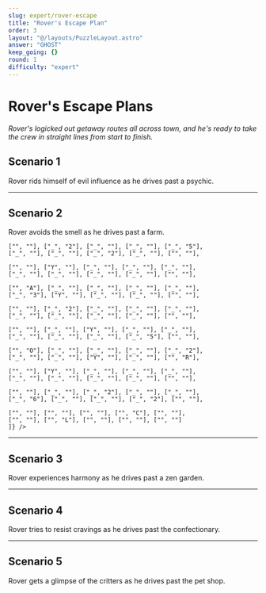 ```yaml
---
slug: expert/rover-escape
title: "Rover's Escape Plan"
order: 3
layout: "@/layouts/PuzzleLayout.astro"
answer: "GHOST"
keep_going: {}
round: 1
difficulty: "expert"
---
```



# Rover's Escape Plans

<div class="grid gap-5 px-5" style={{fontFamily: "DM Mono, sans-serif"}}>

_Rover's logicked out getaway routes all across town, and he's ready to take the crew in straight lines from start to finish._

<section class="flex gap-4 items-center flex-wrap sm:flex-nowrap">
    <div class="basis-full sm:basis-1/2">
        <h2 class="font-bold text-xl">Scenario 1</h2>
        <p>Rover rids himself of evil influence as he drives past a psychic.</p>
    </div>
    <Grid board={[
    ["", ""], ["", ""], ["", ""], ["", ""], ["", ""],
    ["", ""], ["", "M"], ["", ""], ["", ""], ["", ""],
    ["", "U"], ["_", ""], ["_", ""], ["Y", ""], ["B", ""],
    ["_", ""], ["_", ""], ["_", ""], ["_", ""], ["", "Y"],
    ["", ""], ["W", ""], ["_", ""], ["W", ""], ["_", ""],
    ["_", ""], ["_", ""], ["W", ""], ["Y", ""], ["", ""],
    ["", ""], ["_", ""], ["_", ""], ["_", ""], ["B", ""],
    ["_", ""], ["_", ""], ["Y", ""], ["W", ""], ["", ""],
    ["", ""], ["_", ""], ["_", ""], ["W", ""], ["_", ""],
    ["_", ""], ["_", ""], ["W", ""], ["_", ""], ["", ""],
    ["", ""], ["W", ""], ["_", ""], ["_", ""], ["B", ""],
    ["_", ""], ["Y", ""], ["_", ""], ["_", ""], ["", ""],
    ["", ""], ["_", ""], ["_", ""], ["_", ""], ["_", ""],
    ["_", ""], ["Y", ""], ["B", ""], ["_", ""], ["", ""],
    ["", ""], ["W", ""], ["_", ""], ["W", ""], ["_", ""],
    ["_", ""], ["_", ""], ["_", ""], ["_", ""], ["", ""],
    ["", ""], ["_", ""], ["_", ""], ["_", ""], ["W", ""],
    ["_", ""], ["_", ""], ["_", ""], ["_", ""], ["", ""],
    ["", ""], ["", "S"], ["", ""], ["", ""], ["", ""],
    ["", ""], ["", "A"], ["", ""], ["", ""], ["", ""]
    ]} />
</section>

<hr />


<section class="flex flex-row-reverse gap-4 items-center flex-wrap sm:flex-nowrap">
    <div class="basis-full sm:basis-1/2">
        <h2 class="font-bold text-xl">Scenario 2</h2>
        <p>Rover avoids the smell as he drives past a farm.</p>
    </div>
    <Grid board={[
    ["", ""], ["", ""], ["", ""], ["", "R"], ["", ""],
    ["", ""], ["", ""], ["", ""], ["", ""], ["", ""],

    ["", ""], ["_", "2"], ["_", ""], ["_", ""], ["_", "5"],
    ["_", ""], ["_", ""], ["_", "2"], ["_", ""], ["", ""],

    ["", ""], ["Y", ""], ["_", ""], ["_", ""], ["_", ""],
    ["_", ""], ["_", ""], ["_", ""], ["_", ""], ["", ""],

    ["", "A"], ["_", ""], ["_", ""], ["_", ""], ["_", ""],
    ["_", "3"], ["Y", ""], ["_", ""], ["_", ""], ["", ""],

    ["", ""], ["_", "2"], ["_", ""], ["_", ""], ["_", ""],
    ["_", ""], ["_", ""], ["_", ""], ["_", ""], ["", ""],

    ["", ""], ["_", ""], ["Y", ""], ["_", ""], ["_", ""],
    ["_", ""], ["_", ""], ["_", ""], ["_", "5"], ["", ""],

    ["", "O"], ["_", ""], ["_", ""], ["_", ""], ["_", "2"],
    ["_", ""], ["_", ""], ["Y", ""], ["_", ""], ["", "R"],

    ["", ""], ["Y", ""], ["_", ""], ["_", ""], ["_", ""],
    ["_", ""], ["_", ""], ["_", ""], ["_", ""], ["", ""],

    ["", ""], ["_", ""], ["_", "2"], ["_", ""], ["_", ""],
    ["_", "6"], ["_", ""], ["_", ""], ["_", "2"], ["", ""],

    ["", ""], ["", ""], ["", ""], ["", "C"], ["", ""],
    ["", ""], ["", "L"], ["", ""], ["", ""], ["", ""]
    ]} />
</section>

<hr />

<section class="flex gap-4 items-center flex-wrap sm:flex-nowrap">
    <div class="basis-full sm:basis-1/2">
        <h2 class="font-bold text-xl">Scenario 3</h2>
        <p>Rover experiences harmony as he drives past a zen garden.</p>
    </div>
    <Grid board={[
    ["", ""], ["", ""], ["", ""], ["", "Y"], ["", ""], ["", ""], ["", ""], ["", "G"], ["", ""], ["", ""],
    ["", ""], ["W", ""], ["_", ""], ["Y", ""], ["_", ""], ["_", ""], ["_", ""], ["Y", ""], ["W", ""], ["", ""],
    ["", ""], ["_", ""], ["_", ""], ["_", ""], ["W", ""], ["W", ""], ["B", ""], ["_", ""], ["_", ""], ["", ""],
    ["", "N"], ["_", ""], ["W", ""], ["_", ""], ["B", ""], ["_", ""], ["_", ""], ["Y", ""], ["_", ""], ["", ""],
    ["", "I"], ["_", ""], ["_", ""], ["_", ""], ["Y", ""], ["_", ""], ["Y", ""], ["_", ""], ["_", ""], ["", "Y"],
    ["", ""], ["_", ""], ["_", ""], ["W", ""], ["_", ""], ["_", ""], ["W", ""], ["_", ""], ["_", ""], ["", ""],
    ["", ""], ["_", ""], ["_", ""], ["_", ""], ["_", ""], ["W", ""], ["_", ""], ["_", ""], ["_", ""], ["", ""],
    ["", ""], ["_", ""], ["_", ""], ["_", ""], ["W", ""], ["_", ""], ["_", ""], ["_", ""], ["_", ""], ["", ""],
    ["", ""], ["_", ""], ["_", ""], ["_", ""], ["_", ""], ["_", ""], ["_", ""], ["_", ""], ["_", ""], ["", ""],
    ["", ""], ["", ""], ["", ""], ["", "A"], ["", ""], ["", ""], ["", "N"], ["", ""], ["", ""], ["", ""]
    ]} />
</section>

<hr />

<section class="flex flex-row-reverse gap-4 items-center flex-wrap sm:flex-nowrap">
    <div class="basis-full sm:basis-1/2">
        <h2 class="font-bold text-xl">Scenario 4</h2>
        <p>Rover tries to resist cravings as he drives past the confectionary.</p>
    </div>
    <Grid board={[
    ["", ""], ["", "Y"], ["", ""], ["", ""], ["", ""], ["", ""], ["", "H"], ["", ""], ["", "B"], ["", ""],
    ["", "N"], ["_", ""], ["_", "4"], ["_", ""], ["_", ""], ["_", ""], ["_", ""], ["_", ""],["_", ""], ["", "A"],
    ["", ""], ["_", ""], ["_", "4"], ["_", ""], ["_", "4"], ["_", ""], ["_", "4"], ["_", "4"],["_", "6"], ["", ""],
    ["", "C"], ["_", ""], ["_", "9"], ["_", ""], ["Y", ""], ["_", "11"], ["_", ""], ["_", ""],["_", ""], ["", "O"],
    ["", ""], ["_", "9"], ["_", ""], ["_", ""], ["_", ""], ["_", ""], ["Y", ""], ["_", ""],["_", ""], ["", ""],
    ["", ""], ["_", ""], ["_", ""], ["_", ""], ["_", ""], ["_", ""], ["_", ""], ["_", ""],["_", "3"], ["", ""],
    ["", "A"], ["_", ""], ["Y", ""], ["_", ""], ["_", "1"], ["_", ""], ["_", ""], ["_", "2"],["_", ""], ["", ""],
    ["", ""], ["_", "8"], ["_", "2"], ["_", "8"], ["_", ""], ["_", "1"], ["_", ""], ["_", "7"],["_", ""], ["", ""],
    ["", "O"], ["_", ""], ["Y", ""], ["_", ""], ["_", ""], ["_", ""], ["_", ""], ["_", "1"],["_", ""], ["", ""],
    ["", ""], ["", ""], ["", ""], ["", "N"], ["", ""], ["", ""], ["", "C"], ["", "A"], ["", ""], ["", ""]
    ]} />
</section>

<hr />

<section class="flex gap-4 items-center flex-wrap sm:flex-nowrap">
    <div class="basis-full sm:basis-1/2">
        <h2 class="font-bold text-xl">Scenario 5</h2>
        <p>Rover gets a glimpse of the critters as he drives past the pet shop.</p>
    </div>
<Grid board={[
  ["", ""], ["", ""], ["", "T"], ["", ""], ["", ""], ["", "L"], ["", ""], ["", ""], ["", "I"], ["", ""],
  ["", ""], ["_", ""], ["_", ""], ["_", "3"], ["_", ""], ["_", "3"], ["_", ""], ["Y", ""],["_", "3"], ["", ""],
  ["", "K"], ["_", "3"], ["_", ""], ["_", "0"], ["_", ""], ["_", ""], ["_", ""], ["_", "2"],["_", ""], ["", ""],
  ["", "S"], ["_", ""], ["_", ""], ["_", "3"], ["_", ""], ["_", ""], ["_", "2"], ["_", "3"],["_", ""], ["", ""],
  ["", ""], ["_", ""], ["_", "2"], ["_", ""], ["W", ""], ["_", "2"], ["Y", ""], ["_", "1"],["_", ""], ["", "R"],
  ["", ""], ["_", ""], ["_", "1"], ["_", ""], ["_", "2"], ["B", ""], ["_", ""], ["_", "1"],["_", ""], ["", ""],
  ["", ""], ["_", ""], ["_", "2"], ["_", "2"], ["_", ""], ["_", ""], ["_", "0"], ["Y", ""],["_", ""], ["", ""],
  ["", "L"], ["_", ""], ["_", "2"], ["_", ""], ["Y", ""], ["_", ""], ["_", "2"], ["_", ""],["_", "1"], ["", "I"],
  ["", "N"], ["_", "3"], ["Y", ""], ["_", ""], ["_", "2"], ["_", ""], ["_", "0"], ["_", ""],["_", ""], ["", ""],
  ["", ""], ["", ""], ["", "H"], ["", ""], ["", "E"], ["", ""], ["", ""], ["", ""], ["", ""], ["", ""]
]} />
</section>
</div>
